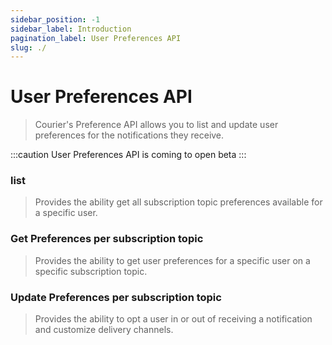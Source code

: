 ```yaml
---
sidebar_position: -1
sidebar_label: Introduction
pagination_label: User Preferences API
slug: ./
---
```



# User Preferences API

> Courier's Preference API allows you to list and update user preferences for the notifications they receive. 

:::caution User Preferences API is coming to open beta
:::

### list
 
> Provides the ability get all subscription topic preferences available for a specific user. 

### Get Preferences per subscription topic

> Provides the ability to get user preferences for a specific user on a specific subscription topic.

### Update Preferences per subscription topic

> Provides the ability to opt a user in or out of receiving a notification and customize delivery channels.




